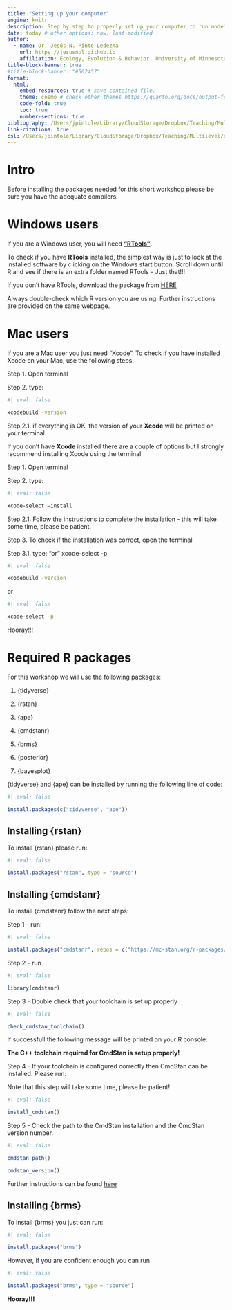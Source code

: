 ```yaml
---
title: "Setting up your computer" 
engine: knitr 
description: Step by step to properly set up your computer to run models using Stan!
date: today # other options: now, last-modified
author:
  - name: Dr. Jesús N. Pinto-Ledezma 
    url: https://jesusnpl.github.io
    affiliation: Ecology, Evolution & Behavior, University of Minnesota
title-block-banner: true
#title-block-banner: "#562457"
format: 
  html: 
    embed-resources: true # save contained file.
    theme: cosmo # check other themes https://quarto.org/docs/output-formats/html-themes.html
    code-fold: true
    toc: true
    number-sections: true
bibliography: /Users/jpintole/Library/CloudStorage/Dropbox/Teaching/Multilevel/quarto/bibliography.bib
link-citations: true
csl: /Users/jpintole/Library/CloudStorage/Dropbox/Teaching/Multilevel/quarto/apa-single-spaced.csl
---
```


# Intro

Before installing the packages needed for this short workshop please be sure you have the adequate compilers. 

# Windows users

If you are a Windows user, you will need [**"RTools"**](https://cran.r-project.org/bin/windows/Rtools/rtools43/rtools.html). 

To check if you have **RTools** installed, the simplest way is just to look at the installed software by clicking on the Windows start button. Scroll down until R and see if there is an extra folder named RTools - Just that!!! 

If you don't have RTools, download the package from [HERE](https://cran.r-project.org/bin/windows/Rtools/) 

Always double-check which R version you are using. Further instructions are provided on the same webpage.

# Mac users 

If you are a Mac user you just need "Xcode". To check if you have installed Xcode on your Mac, use the following steps:

Step 1. Open terminal 

Step 2. type: 

```bash
#| eval: false 

xcodebuild -version 

```

Step 2.1. if everything is OK, the version of your **Xcode** will be printed on your terminal.

If you don't have **Xcode** installed there are a couple of options but I strongly recommend installing Xcode using the terminal

Step 1. Open terminal 

Step 2. type: 

```bash
#| eval: false 

xcode-select –install

```

Step 2.1. Follow the instructions to complete the installation - this will take some time, please be patient.

Step 3. To check if the installation was correct, open the terminal 

Step 3.1. type:  "or" xcode-select -p

```bash
#| eval: false

xcodebuild -version

```

or 

```bash
#| eval: false

xcode-select -p

```

Hooray!!! 

# Required R packages

For this workshop we will use the following packages: 

1. {tidyverse} 

2. {rstan} 

3. {ape} 

4. {cmdstanr} 

5. {brms} 

6. {posterior} 

7. {bayesplot} 

{tidyverse} and {ape} can be installed by running the following line of code: 

```r
#| eval: false 

install.packages(c("tidyverse", "ape")) 

```

## Installing {rstan}

To install {rstan} please run: 

```r
#| eval: false 

install.packages("rstan", type = "source") 

```

## Installing {cmdstanr}

To install {cmdstanr} follow the next steps: 

Step 1 - run:


```r
#| eval: false 

install.packages("cmdstanr", repos = c("https://mc-stan.org/r-packages/", getOption("repos"))) 

```

Step 2 - run 

```r
#| eval: false 

library(cmdstanr)

```

Step 3 - Double check that your toolchain is set up properly 

```r
#| eval: false 

check_cmdstan_toolchain()

```

If successfull the following message will be printed on your R console:

**The C++ toolchain required for CmdStan is setup properly!**

Step 4 - If your toolchain is configured correctly then CmdStan can be installed. Please run:

Note that this step will take some time, please be patient!

```r
#| eval: false 

install_cmdstan()

```

Step 5 - Check the path to the CmdStan installation and the CmdStan version number. 

```r
#| eval: false 

cmdstan_path()

cmdstan_version()

```

Further instructions can be found [here](https://mc-stan.org/cmdstanr/articles/cmdstanr.html)

## Installing {brms}

To install {brms} you just can run: 

```r
#| eval: false 

install.packages("brms")

```

However, if you are confident enough you can run 

```r
#| eval: false 

install.packages("brms", type = "source")

```

**Hooray!!!**
